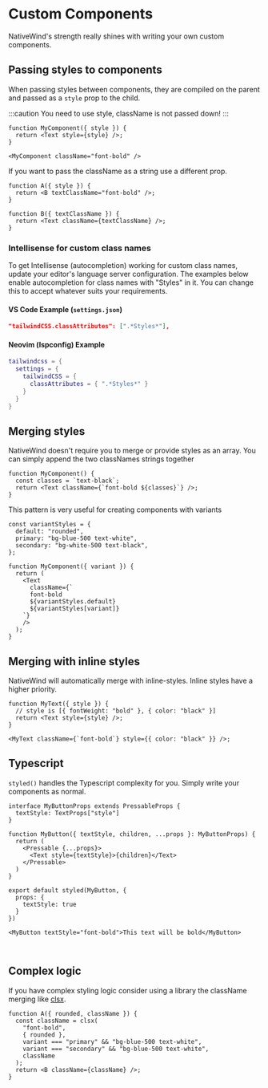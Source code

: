 # Custom Components

NativeWind's strength really shines with writing your own custom components.

## Passing styles to components

When passing styles between components, they are compiled on the parent and passed as a `style` prop to the child.

:::caution
 You need to use style, className is not passed down!
:::


```tsx
function MyComponent({ style }) {
  return <Text style={style} />;
}

<MyComponent className="font-bold" />
```

If you want to pass the className as a string use a different prop.

```tsx
function A({ style }) {
  return <B textClassName="font-bold" />;
}

function B({ textClassName }) {
  return <Text className={textClassName} />;
}
```

### Intellisense for custom class names

To get Intellisense (autocompletion) working for custom class names, update your 
editor's language server configuration. The examples below enable autocompletion 
for class names with "Styles" in it. You can change this to accept whatever suits 
your requirements.

#### VS Code Example (`settings.json`)

```json
"tailwindCSS.classAttributes": [".*Styles*"],
```

#### Neovim (lspconfig) Example
```lua
tailwindcss = {
  settings = {
    tailwindCSS = {
      classAttributes = { ".*Styles*" }
    }
  }
}
```

## Merging styles

NativeWind doesn't require you to merge or provide styles as an array. You can simply append the two classNames strings together

```tsx
function MyComponent() {
  const classes = `text-black`;
  return <Text className={`font-bold ${classes}`} />;
}
```

This pattern is very useful for creating components with variants

```tsx
const variantStyles = {
  default: "rounded",
  primary: "bg-blue-500 text-white",
  secondary: "bg-white-500 text-black",
};

function MyComponent({ variant }) {
  return (
    <Text
      className={`
      font-bold
      ${variantStyles.default}
      ${variantStyles[variant]}
    `}
    />
  );
}
```

## Merging with inline styles

NativeWind will automatically merge with inline-styles. Inline styles have a higher priority.

```tsx
function MyText({ style }) {
  // style is [{ fontWeight: "bold" }, { color: "black" }]
  return <Text style={style} />;
}

<MyText className={`font-bold`} style={{ color: "black" }} />;
```

## Typescript

`styled()` handles the Typescript complexity for you. Simply write your components as normal.

```tsx
interface MyButtonProps extends PressableProps {
  textStyle: TextProps["style"]
}

function MyButton({ textStyle, children, ...props }: MyButtonProps) {
  return (
    <Pressable {...props}>
      <Text style={textStyle}>{children}</Text>
    </Pressable>
  )
}

export default styled(MyButton, {
  props: {
    textStyle: true
  }
})

<MyButton textStyle="font-bold">This text will be bold</MyButton>



```

## Complex logic

If you have complex styling logic consider using a library the className merging like [clsx](https://www.npmjs.com/package/clsx).

```tsx
function A({ rounded, className }) {
  const className = clsx(
    "font-bold",
    { rounded },
    variant === "primary" && "bg-blue-500 text-white",
    variant === "secondary" && "bg-blue-500 text-white",
    className
  );
  return <B className={className} />;
}
```
